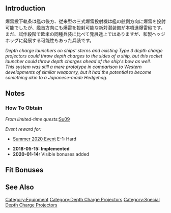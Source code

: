 {{EquipmentInfo|288}}

==Introduction==
爆雷投下軌条は艦の後方、従来型の三式爆雷投射機は艦の舷側方向に爆雷を投射可能でしたが、艦首方向にも爆雷を投射可能な新対潜装備が本噴進爆雷砲です。<br>
まだ、試作段階で欧米の同種兵装に比べて発展途上ではありますが、和製ヘッジホッグに発展する可能性もあった兵装です。

''Depth charge launchers on ships' sterns and existing Type 3 depth charge projectors could throw depth charges to the sides of a ship, but this rocket launcher could throw depth charges ahead of the ship's bow as well.''<br>
''This system was still a mere prototype in comparison to Western developments of similar weaponry, but it had the potential to become something akin to a Japanese-made Hedgehog. ''

==Notes==
{{Template:Equipment/ASW_Synergy}}

<div class="mw-collapsible"><h3>How To Obtain</h3>
<div class="mw-collapsible-content">
''From limited-time quests: ''[[Quests/Seasonal#Su09|Su09]]

''Event reward for:''
* [[Summer 2020 Event]] E-1: Hard

</div></div>


<div class="mw-collapsible><h3>Updates History</h3>
<div class="mw-collapsible-content>
* '''2018-05-15:''' '''Implemented'''
* '''2020-01-14:''' Visible bonuses added
</div></div>

==Fit Bonuses==
{{:Prototype 15cm 9-tube ASW Rocket Launcher/Bonuses}}

==See Also==

{{Equipmentlist}}
[[Category:Equipment]]
[[Category:Depth Charge Projectors]]
[[Category:Special Depth Charge Projectors]]